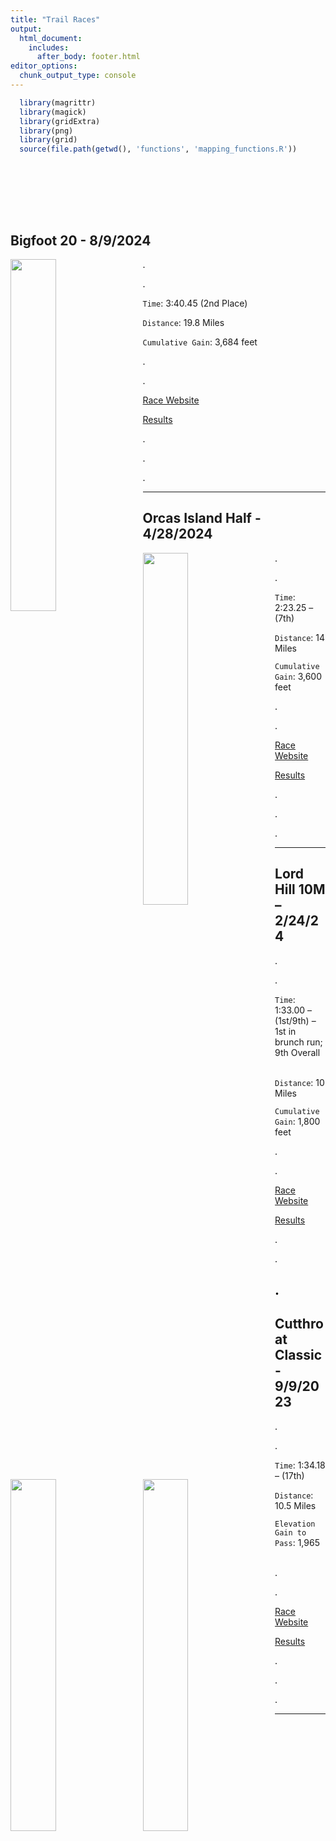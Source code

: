 ```yaml
---
title: "Trail Races"
output: 
  html_document:
    includes:
      after_body: footer.html
editor_options: 
  chunk_output_type: console
---
```


```r
  library(magrittr)
  library(magick)
  library(gridExtra)
  library(png)
  library(grid)
  source(file.path(getwd(), 'functions', 'mapping_functions.R'))


```

<link rel="stylesheet" href="trailraces.css" type="text/css">

<br/>
<br/>
<br/>

&nbsp;
&nbsp;

## Bigfoot 20 - 8/9/2024


<img src="images/bigfoot_20_plot.png" style="width:38%; border:0px solid; margin-right: 20px" align="left">

<font color="black"> .</font>

<font color="black"> .</font>


`Time`: 3:40.45 (2nd Place)
&nbsp;
&nbsp;
&nbsp;
&nbsp;

`Distance`: 19.8 Miles
&nbsp;
&nbsp;
&nbsp;
&nbsp;

`Cumulative Gain`: 3,684 feet
&nbsp;
&nbsp;
&nbsp;
&nbsp;

<font color="black"> .</font>

<font color="black"> .</font>

[Race Website](https://www.destinationtrailrun.com/bigfoot-20m)
&nbsp;
&nbsp;
&nbsp;
&nbsp;

[Results](https://ultrasignup.com/entrants_event.aspx?did=107531)
&nbsp;
&nbsp;
&nbsp;
&nbsp;

<font color="black"> .</font>

<font color="black"> .</font>

<font color="black"> .</font>

---------------

## Orcas Island Half - 4/28/2024


<img src="images/mount_constitution_half_plot.png" style="width:38%; border:0px solid; margin-right: 20px" align="left">

<font color="black"> .</font>

<font color="black"> .</font>

`Time`: 2:23.25 -- (7th)
&nbsp;
&nbsp;

`Distance`: 14 Miles
&nbsp;
&nbsp;

`Cumulative Gain`: 3,600 feet
&nbsp;
&nbsp;

<font color="black"> .</font>

<font color="black"> .</font>

[Race Website](https://www.destinationtrailrun.com/orcas-island)
&nbsp;
&nbsp;

[Results](https://ultrasignup.com/results_event.aspx?did=108474)
&nbsp;
&nbsp;

<font color="black"> .</font>

<font color="black"> .</font>

<font color="black"> .</font>


---------------

## Lord Hill 10M -- 2/24/24

<img src="images/lord_hill_plot.png" style="width:38%; border:0px solid; margin-right: 20px" align="left">

<font color="black"> .</font>

<font color="black"> .</font>

`Time`: 1:33.00 -- (1st/9th)
-- 1st in brunch run; 9th Overall
&nbsp;
&nbsp;

`Distance`: 10 Miles
&nbsp;
&nbsp;

`Cumulative Gain`: 1,800 feet
&nbsp;
&nbsp;

<font color="black"> .</font>

<font color="black"> .</font>

[Race Website](https://www.evergreentrailruns.com/lord-hill/)
&nbsp;
&nbsp;

[Results](https://runsignup.com/Race/Results/68860#resultSetId-439600;perpage:100)
&nbsp;
&nbsp;

<font color="black"> .</font>

<font color="black"> .</font>

<font color="black"> .</font>
---------------

## Cutthroat Classic - 9/9/2023

<img src="images/cutthroat_classic_plot.png" style="width:38%; border:0px solid; margin-right: 20px" align="left">

<font color="black"> .</font>

<font color="black"> .</font>

`Time`: 1:34.18 -- (17th)
&nbsp;
&nbsp;

`Distance`: 10.5 Miles
&nbsp;
&nbsp;

`Elevation Gain to Pass`: 1,965
&nbsp;
&nbsp;

<font color="black"> .</font>

<font color="black"> .</font>

[Race Website](https://methowtrails.org/events/cutthroat-classic)
&nbsp;
&nbsp;

[Results](https://results.raceroster.com/v2/en-US/results/aruguf2ankx7bx75/results)
&nbsp;
&nbsp;

<font color="black"> .</font>

<font color="black"> .</font>

<font color="black"> .</font>

---------------


 



 


<!-- ```{r, echo = FALSE} -->

  <!-- # library(raster) -->
  <!-- # library(sp) -->
  <!-- # library(sf) -->
  <!-- # library(rayshader) -->
  <!-- # options(rgl.useNULL = TRUE) -->
  <!-- # rgl::setupKnitr(autoprint = TRUE) -->

<!--   track_name = 'cutthroat_classic' -->
<!--   datax <- readRDS(file = file.path(getwd(), 'data', track_name, '3dmapdata.rds')) -->

<!--   idx <- c(1, nrow(datax$track_obj$elevation)) -->

<!--   rgl::open3d() -->
<!--   rgl::bg3d('black') -->

<!--   datax$topo_obj$rsm %>% -->
<!--    rayshader::plot_3d(datax$topo_obj$mat, -->
<!--             zscale = datax$plot_configs$z_scale, -->
<!--             fov = datax$plot_configs$fov, -->
<!--             theta = datax$plot_configs$theta, -->
<!--             zoom = datax$plot_configs$zoom, -->
<!--             phi = datax$plot_configs$phi, -->
<!--             windowsize = datax$plot_configs$window_size, -->
<!--             background="black") -->
<!--     rayshader::render_path(extent = sf::st_bbox(datax$topo_obj$elev), -->
<!--               lat = unlist(datax$track_obj$elevation$lat), -->
<!--               long = unlist(datax$track_obj$elevation$lon), -->
<!--               altitude = unlist(datax$track_obj$elevation$elevation) *  -->
<!--                datax$track_configs$elev_multiplier, -->
<!--               zscale = datax$plot_configs$z_scale, -->
<!--               color = datax$track_configs$color, -->
<!--               antialias = datax$plot_configs$antialias) -->
<!--   rayshader::render_points(extent = sf::st_bbox(datax$topo_obj$elev), -->
<!--               lat = unlist(datax$track_obj$elevation$lat[idx]), -->
<!--               long = unlist(datax$track_obj$elevation$lon[idx]), -->
<!--               altitude = unlist(datax$track_obj$elevation$elevation[idx]) *  -->
<!--                 datax$track_configs$elev_multiplier * 1.01, -->
<!--               zscale = datax$plot_configs$z_scale, -->
<!--               color = datax$plot_configs$start_end_colors, -->
<!--               size = datax$plot_configs$start_end_size) -->

<!--  rgl::rglwidget() -->

<!-- ``` -->